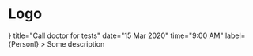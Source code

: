 

<Meta title="Atoms/WeeklyPinnedCard" />

# Logo

<Story name="WeeklyPinnedCard">
  <WeeklyPinnedCard
    icon={<Avatar />}
    title="Call doctor for tests"
    date="15 Mar 2020"
    time="9:00 AM"
    label={<Label>Personl</Label>}
  >
    Some description
  </WeeklyPinnedCard>
</Story>
